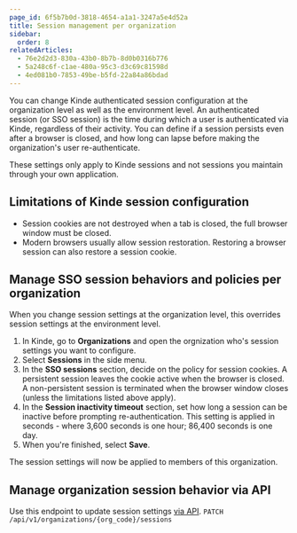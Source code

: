 ```yaml
---
page_id: 6f5b7b0d-3818-4654-a1a1-3247a5e4d52a
title: Session management per organization
sidebar:
  order: 8
relatedArticles:
  - 76e2d2d3-830a-43b0-8b7b-8d0b0316b776
  - 5a248c6f-c1ae-480a-95c3-d3c69c81598d
  - 4ed081b0-7853-49be-b5fd-22a84a86bdad
---
```


You can change Kinde authenticated session configuration at the organization level as well as the environment level. An authenticated session (or SSO session) is the time during which a user is authenticated via Kinde, regardless of their activity. You can define if a session persists even after a browser is closed, and how long can lapse before making the organization's user re-authenticate.

These settings only apply to Kinde sessions and not sessions you maintain through your own application.

## Limitations of Kinde session configuration

- Session cookies are not destroyed when a tab is closed, the full browser window must be closed.
- Modern browsers usually allow session restoration. Restoring a browser session can also restore a session cookie.

## Manage SSO session behaviors and policies per organization

When you change session settings at the organization level, this overrides session settings at the environment level.

1. In Kinde, go to **Organizations** and open the orgnization who's session settings you want to configure.
2. Select **Sessions** in the side menu.
3. In the **SSO sessions** section, decide on the policy for session cookies. A persistent session leaves the cookie active when the browser is closed. A non-persistent session is terminated when the browser window closes (unless the limitations listed above apply).
4. In the **Session inactivity timeout** section, set how long a session can be inactive before prompting re-authentication. This setting is applied in seconds - where 3,600 seconds is one hour; 86,400 seconds is one day.
5. When you're finished, select **Save**.

The session settings will now be applied to members of this organization.

## Manage organization session behavior via API

Use this endpoint to update session settings [via API](https://docs.kinde.com/kinde-apis/management/#tag/organizations/patch/api/v1/organizations/{org_code}/sessions/). `PATCH /api/v1/organizations/{org_code}/sessions`

